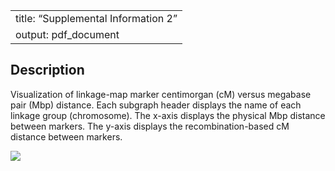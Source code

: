 
---
title: "Supplemental Information 2"
output: pdf_document
---

## Description

Visualization of linkage-map marker centimorgan (cM) versus megabase pair (Mbp) distance. Each subgraph header displays the name of each linkage group (chromosome). The x-axis displays the physical Mbp distance between markers. The y-axis displays the recombination-based cM distance between markers.

\pagebreak

![](\./results_images/cM_vs_bp_comparison.jpg)


